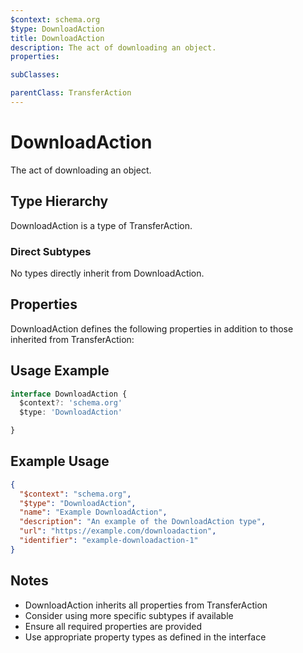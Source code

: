 ```yaml
---
$context: schema.org
$type: DownloadAction
title: DownloadAction
description: The act of downloading an object.
properties:

subClasses:

parentClass: TransferAction
---
```


# DownloadAction

The act of downloading an object.

## Type Hierarchy

DownloadAction is a type of TransferAction.

### Direct Subtypes

No types directly inherit from DownloadAction.

## Properties

DownloadAction defines the following properties in addition to those inherited from TransferAction:



## Usage Example

```typescript
interface DownloadAction {
  $context?: 'schema.org'
  $type: 'DownloadAction'

}
```

## Example Usage

```json
{
  "$context": "schema.org",
  "$type": "DownloadAction",
  "name": "Example DownloadAction",
  "description": "An example of the DownloadAction type",
  "url": "https://example.com/downloadaction",
  "identifier": "example-downloadaction-1"
}
```

## Notes

- DownloadAction inherits all properties from TransferAction
- Consider using more specific subtypes if available
- Ensure all required properties are provided
- Use appropriate property types as defined in the interface
